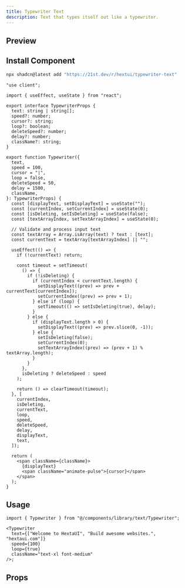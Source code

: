```yaml
---
title: Typewriter Text
description: Text that types itself out like a typewriter.
---
```



## Preview

<PreviewContainer>
  <Typewriter
    text={["Welcome to HextaUI", "Build awesome websites", "hextaui.com"]}
    speed={100}
    loop={true}
    cursor=" |"
    className="text-xl font-medium"
  />
</PreviewContainer>

## Install Component

```bash tab="CLI" title="NPM"
npx shadcn@latest add "https://21st.dev/r/hextui/typewriter-text"
```

```tsx title="Typewriter.tsx" tab="Manually"
"use client";

import { useEffect, useState } from "react";

export interface TypewriterProps {
  text: string | string[];
  speed?: number;
  cursor?: string;
  loop?: boolean;
  deleteSpeed?: number;
  delay?: number;
  className?: string;
}

export function Typewriter({
  text,
  speed = 100,
  cursor = "|",
  loop = false,
  deleteSpeed = 50,
  delay = 1500,
  className,
}: TypewriterProps) {
  const [displayText, setDisplayText] = useState("");
  const [currentIndex, setCurrentIndex] = useState(0);
  const [isDeleting, setIsDeleting] = useState(false);
  const [textArrayIndex, setTextArrayIndex] = useState(0);

  // Validate and process input text
  const textArray = Array.isArray(text) ? text : [text];
  const currentText = textArray[textArrayIndex] || "";

  useEffect(() => {
    if (!currentText) return;

    const timeout = setTimeout(
      () => {
        if (!isDeleting) {
          if (currentIndex < currentText.length) {
            setDisplayText((prev) => prev + currentText[currentIndex]);
            setCurrentIndex((prev) => prev + 1);
          } else if (loop) {
            setTimeout(() => setIsDeleting(true), delay);
          }
        } else {
          if (displayText.length > 0) {
            setDisplayText((prev) => prev.slice(0, -1));
          } else {
            setIsDeleting(false);
            setCurrentIndex(0);
            setTextArrayIndex((prev) => (prev + 1) % textArray.length);
          }
        }
      },
      isDeleting ? deleteSpeed : speed
    );

    return () => clearTimeout(timeout);
  }, [
    currentIndex,
    isDeleting,
    currentText,
    loop,
    speed,
    deleteSpeed,
    delay,
    displayText,
    text,
  ]);

  return (
    <span className={className}>
      {displayText}
      <span className="animate-pulse">{cursor}</span>
    </span>
  );
}
```

## Usage

```tsx
import { Typewriter } from "@/components/library/text/Typewriter";

<Typewriter
  text={["Welcome to HextaUI", "Build awesome websites.", "hextaui.com"]}
  speed={100}
  loop={true}
  className="text-xl font-medium"
/>;
```

## Props

<AutoTypeTable
  path="./components/library/text/Typewriter.tsx"
  name="TypewriterProps"
/>
